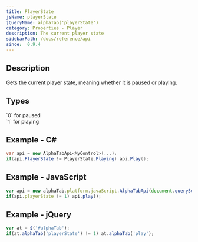 ```yaml
---
title: PlayerState
jsName: playerState
jQueryName: alphaTab('playerState')
category: Properties - Player
description: The current player state
sidebarPath: /docs/reference/api
since:  0.9.4
---
```



## Description
Gets the current player state, meaning whether it is paused or playing. 

## Types

<TypeTable>
    <TypeRow type="net" name="AlphaTab.Audio.Synth.PlayerState" />
    <TypeRow type="js" name="int">
        `0` for paused<br />
        `1` for playing
    </TypeRow>
</TypeTable>

## Example - C#

```csharp
var api = new AlphaTabApi<MyControl>(...);
if(api.PlayerState != PlayerState.Playing) api.Play();
```

## Example - JavaScript

```js
var api = new alphaTab.platform.javaScript.AlphaTabApi(document.querySelector('#alphaTab'));
if(api.playerState != 1) api.play();
```

## Example - jQuery

```js
var at = $('#alphaTab');
if(at.alphaTab('playerState') != 1) at.alphaTab('play');
```